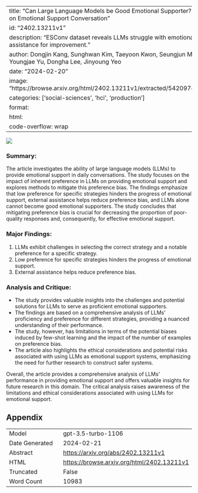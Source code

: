 
---
title: "Can Large Language Models be Good Emotional Supporter? Mitigating Preference Bias on Emotional Support Conversation"
id: "2402.13211v1"
description: "ESConv dataset reveals LLMs struggle with emotional support, need external assistance for improvement."
author: Dongjin Kang, Sunghwan Kim, Taeyoon Kwon, Seungjun Moon, Hyunsouk Cho, Youngjae Yu, Dongha Lee, Jinyoung Yeo
date: "2024-02-20"
image: "https://browse.arxiv.org/html/2402.13211v1/extracted/5420974/figure/llms_motivation.png"
categories: ['social-sciences', 'hci', 'production']
format:
  html:
    code-overflow: wrap
---

![](https://browse.arxiv.org/html/2402.13211v1/extracted/5420974/figure/llms_motivation.png)

### Summary:
The article investigates the ability of large language models (LLMs) to provide emotional support in daily conversations. The study focuses on the impact of inherent preference in LLMs on providing emotional support and explores methods to mitigate this preference bias. The findings emphasize that low preference for specific strategies hinders the progress of emotional support, external assistance helps reduce preference bias, and LLMs alone cannot become good emotional supporters. The study concludes that mitigating preference bias is crucial for decreasing the proportion of poor-quality responses and, consequently, for effective emotional support.

### Major Findings:
1. LLMs exhibit challenges in selecting the correct strategy and a notable preference for a specific strategy.
2. Low preference for specific strategies hinders the progress of emotional support.
3. External assistance helps reduce preference bias.

### Analysis and Critique:
- The study provides valuable insights into the challenges and potential solutions for LLMs to serve as proficient emotional supporters.
- The findings are based on a comprehensive analysis of LLMs' proficiency and preference for different strategies, providing a nuanced understanding of their performance.
- The study, however, has limitations in terms of the potential biases induced by few-shot learning and the impact of the number of examples on preference bias.
- The article also highlights the ethical considerations and potential risks associated with using LLMs as emotional support systems, emphasizing the need for further research to construct safer systems.

Overall, the article provides a comprehensive analysis of LLMs' performance in providing emotional support and offers valuable insights for future research in this domain. The critical analysis raises awareness of the limitations and ethical considerations associated with using LLMs for emotional support.

## Appendix

|          |          |
|----------|----------|
| Model     | gpt-3.5-turbo-1106       |
| Date Generated     | 2024-02-21       |
| Abstract | [https://arxiv.org/abs/2402.13211v1](https://arxiv.org/abs/2402.13211v1)        |
| HTML     | [https://browse.arxiv.org/html/2402.13211v1](https://browse.arxiv.org/html/2402.13211v1)       |
| Truncated       | False       |
| Word Count       | 10983       |